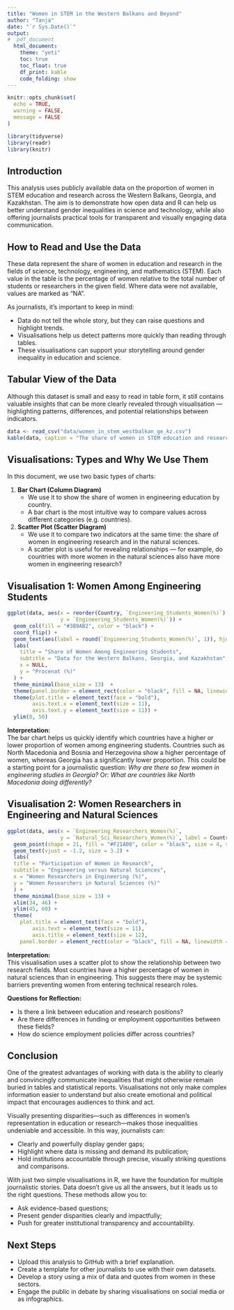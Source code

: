 ```yaml
---
title: "Women in STEM in the Western Balkans and Beyond"
author: "Tanja"
date: "`r Sys.Date()`"
output: 
#  pdf_document
  html_document:
    theme: "yeti"
    toc: true
    toc_float: true
    df_print: kable
    code_folding: show
---
```


```r
knitr::opts_chunk$set(
  echo = TRUE,
  warning = FALSE,
  message = FALSE
)

library(tidyverse)
library(readr)
library(knitr)
```

## Introduction

This analysis uses publicly available data on the proportion of women in STEM education and research across the Western Balkans, Georgia, and Kazakhstan. The aim is to demonstrate how open data and R can help us better understand gender inequalities in science and technology, while also offering journalists practical tools for transparent and visually engaging data communication.

## How to Read and Use the Data

These data represent the share of women in education and research in the fields of science, technology, engineering, and mathematics (STEM). Each value in the table is the percentage of women relative to the total number of students or researchers in the given field. Where data were not available, values are marked as "NA".

As journalists, it's important to keep in mind:

- Data do not tell the whole story, but they can raise questions and highlight trends.
- Visualisations help us detect patterns more quickly than reading through tables.
- These visualisations can support your storytelling around gender inequality in education and science.

## Tabular View of the Data

Although this dataset is small and easy to read in table form, it still contains valuable insights that can be more clearly revealed through visualisation — highlighting patterns, differences, and potential relationships between indicators.

```r
data <- read_csv("data/women_in_stem_westbalkan_ge_kz.csv")
kable(data, caption = "The share of women in STEM education and research")
```

## Visualisations: Types and Why We Use Them

In this document, we use two basic types of charts:

1. **Bar Chart (Column Diagram)**
   - We use it to show the share of women in engineering education by country.
   - A bar chart is the most intuitive way to compare values across different categories (e.g. countries).

2. **Scatter Plot (Scatter Diagram)**
   - We use it to compare two indicators at the same time: the share of women in engineering research and in the natural sciences.
   - A scatter plot is useful for revealing relationships — for example, do countries with more women in the natural sciences also have more women in engineering research?

## Visualisation 1: Women Among Engineering Students

```r
ggplot(data, aes(x = reorder(Country, `Engineering_Students_Women(%)`),
                 y = `Engineering_Students_Women(%)`)) +
  geom_col(fill = "#3B9AB2", color = "black") +
  coord_flip() +
  geom_text(aes(label = round(`Engineering_Students_Women(%)`, 1)), hjust = -0.1, size = 3.5) +
  labs(
    title = "Share of Women Among Engineering Students",
    subtitle = "Data for the Western Balkans, Georgia, and Kazakhstan",
    x = NULL,
    y = "Procenat (%)"
  ) +
  theme_minimal(base_size = 13)  +
  theme(panel.border = element_rect(color = "black", fill = NA, linewidth = 0.7)) +
  theme(plot.title = element_text(face = "bold"),
        axis.text.x = element_text(size = 11),
        axis.text.y = element_text(size = 11)) +
  ylim(0, 50)
```

**Interpretation:**  
The bar chart helps us quickly identify which countries have a higher or lower proportion of women among engineering students. Countries such as North Macedonia and Bosnia and Herzegovina show a higher percentage of women, whereas Georgia has a significantly lower proportion. This could be a starting point for a journalistic question: *Why are there so few women in engineering studies in Georgia?* Or: *What are countries like North Macedonia doing differently?*

## Visualisation 2: Women Researchers in Engineering and Natural Sciences

```r
ggplot(data, aes(x = `Engineering_Researchers_Women(%)`,
                 y = `Natural_Sci_Researchers_Women(%)`, label = Country)) +
  geom_point(shape = 21, fill = "#F21A00", color = "black", size = 4, stroke = 0.8)+
  geom_text(vjust = -1.2, size = 3.2) +
  labs(
  title = "Participation of Women in Research",
  subtitle = "Engineering versus Natural Sciences",
  x = "Women Researchers in Engineering (%)",
  y = "Women Researchers in Natural Sciences (%)"
  ) +
  theme_minimal(base_size = 13) +
  xlim(34, 46) +
  ylim(45, 60) +
  theme(
    plot.title = element_text(face = "bold"),
        axis.text = element_text(size = 11),
        axis.title = element_text(size = 12),
    panel.border = element_rect(color = "black", fill = NA, linewidth = 0.7))
```

**Interpretation:**  
This visualisation uses a scatter plot to show the relationship between two research fields. Most countries have a higher percentage of women in natural sciences than in engineering. This suggests there may be systemic barriers preventing women from entering technical research roles.

**Questions for Reflection:**

- Is there a link between education and research positions?
- Are there differences in funding or employment opportunities between these fields?
- How do science employment policies differ across countries?

## Conclusion

One of the greatest advantages of working with data is the ability to clearly and convincingly communicate inequalities that might otherwise remain buried in tables and statistical reports. Visualisations not only make complex information easier to understand but also create emotional and political impact that encourages audiences to think and act.

Visually presenting disparities—such as differences in women's representation in education or research—makes those inequalities undeniable and accessible. In this way, journalists can:

- Clearly and powerfully display gender gaps;
- Highlight where data is missing and demand its publication;
- Hold institutions accountable through precise, visually striking questions and comparisons.

With just two simple visualisations in R, we have the foundation for multiple journalistic stories. Data doesn’t give us all the answers, but it leads us to the right questions. These methods allow you to:

- Ask evidence-based questions;
- Present gender disparities clearly and impactfully;
- Push for greater institutional transparency and accountability.

## Next Steps

- Upload this analysis to GitHub with a brief explanation.
- Create a template for other journalists to use with their own datasets.
- Develop a story using a mix of data and quotes from women in these sectors.
- Engage the public in debate by sharing visualisations on social media or as infographics.
